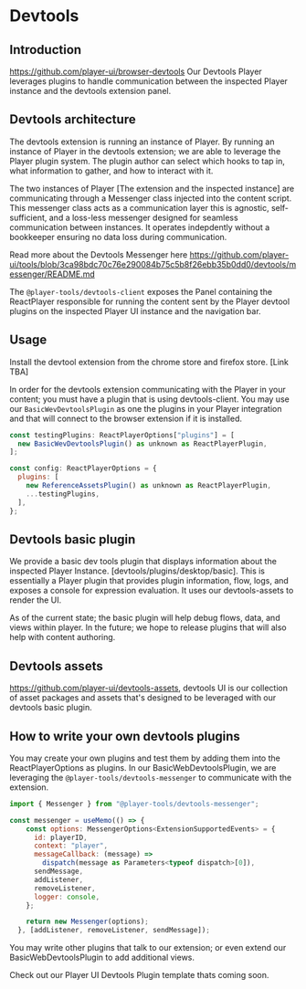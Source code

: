 # Devtools

## Introduction
https://github.com/player-ui/browser-devtools 
Our Devtools Player leverages plugins to handle communication between the inspected Player instance and the devtools extension panel.

## Devtools architecture
The devtools extension is running an instance of Player. By running an instance of Player in the devtools extension; we are able to leverage the Player plugin system. The plugin author can select which hooks to tap in, what information to gather, and how to interact with it.

The two instances of Player [The extension and the inspected instance] are communicating through a Messenger class injected into the content script. This messenger class acts as a communication layer this is agnostic, self-sufficient, and a loss-less messenger designed for seamless communication between instances.
It operates indepdently without a bookkeeper ensuring no data loss during communication.

Read more about the Devtools Messenger here https://github.com/player-ui/tools/blob/3ca98bdc70c76e290084b75c5b8f26ebb35b0dd0/devtools/messenger/README.md

The `@player-tools/devtools-client` exposes the Panel containing the ReactPlayer responsible for running the content sent by the Player devtool plugins on the inspected Player UI instance and the navigation bar.

## Usage
Install the devtool extension from the chrome store and firefox store. [Link TBA]

In order for the devtools extension communicating with the Player in your content; you must have a plugin that is using devtools-client. You may use our `BasicWevDevtoolsPlugin` as one the plugins in your Player integration and that will connect to the browser extension if it is installed.

```javascript
const testingPlugins: ReactPlayerOptions["plugins"] = [
  new BasicWevDevtoolsPlugin() as unknown as ReactPlayerPlugin,
];

const config: ReactPlayerOptions = {
  plugins: [
    new ReferenceAssetsPlugin() as unknown as ReactPlayerPlugin,
    ...testingPlugins,
  ],
};
```


## Devtools basic plugin
We provide a basic dev tools plugin that displays information about the inspected Player Instance. [devtools/plugins/desktop/basic]. This is essentially a Player plugin that provides plugin information, flow, logs, and exposes a console for expression evaluation. It uses our devtools-assets to render the UI.

As of the current state; the basic plugin will help debug flows, data, and views within player. In the future; we hope to release plugins that will also help with content authoring.

## Devtools assets
https://github.com/player-ui/devtools-assets, devtools UI is our collection of asset packages and assets that's designed to be leveraged with our devtools basic plugin.


## How to write your own devtools plugins
You may create your own plugins and test them by adding them into the ReactPlayerOptions as plugins. In our BasicWebDevtoolsPlugin, we are leveraging the `@player-tools/devtools-messenger` to communicate with the extension.

```javascript
import { Messenger } from "@player-tools/devtools-messenger";

const messenger = useMemo(() => {
    const options: MessengerOptions<ExtensionSupportedEvents> = {
      id: playerID,
      context: "player",
      messageCallback: (message) =>
        dispatch(message as Parameters<typeof dispatch>[0]),
      sendMessage,
      addListener,
      removeListener,
      logger: console,
    };

    return new Messenger(options);
  }, [addListener, removeListener, sendMessage]);
  ```

You may write other plugins that talk to our extension; or even extend our BasicWebDevtoolsPlugin to add additional views.

Check out our Player UI Devtools Plugin template thats coming soon.


